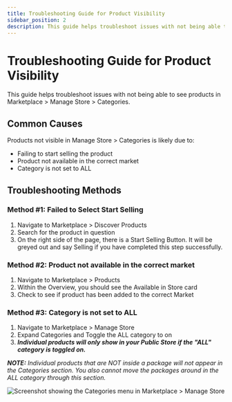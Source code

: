 ```yaml
---
title: Troubleshooting Guide for Product Visibility
sidebar_position: 2
description: This guide helps troubleshoot issues with not being able to see products in Marketplace > Manage Store > Categories.
---
```


# Troubleshooting Guide for Product Visibility

This guide helps troubleshoot issues with not being able to see products in Marketplace > Manage Store > Categories.

## Common Causes

Products not visible in Manage Store > Categories is likely due to:

- Failing to start selling the product
- Product not available in the correct market
- Category is not set to ALL

## Troubleshooting Methods

### Method #1: Failed to Select Start Selling

1. Navigate to Marketplace > Discover Products
2. Search for the product in question
3. On the right side of the page, there is a Start Selling Button. It will be greyed out and say Selling if you have completed this step successfully.

### Method #2: Product not available in the correct market

1. Navigate to Marketplace > Products
2. Within the Overview, you should see the Available in Store card
3. Check to see if product has been added to the correct Market

### Method #3: Category is not set to ALL

1. Navigate to Marketplace > Manage Store
2. Expand Categories and Toggle the ALL category to on
3. **_Individual products will only show in your Public Store if the "ALL" category is toggled on._**

**_NOTE:_** _Individual products that are NOT inside a package will not appear in the Categories section. You also cannot move the packages around in the ALL category through this section._

![Screenshot showing the Categories menu in Marketplace > Manage Store](./img/marketplace/product-visibility-troubleshooting.png)